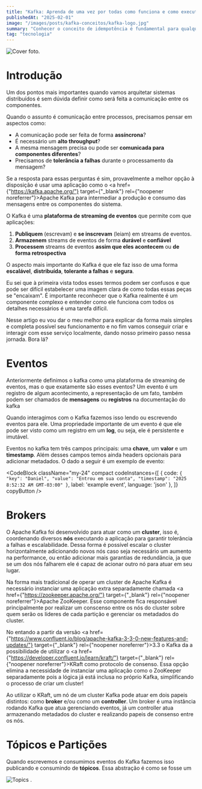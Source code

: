 ```yaml
---
title: "Kafka: Aprenda de uma vez por todas como funciona e como executar localmente"
publishedAt: "2025-02-01"
image: "/images/posts/kafka-conceitos/kafka-logo.jpg"
summary: "Conhecer o conceito de idempotência é fundamental para qualquer desenvolvedor, vamos explorar isso juntos?"
tag: "tecnologia"
---
```


![Cover foto.](/images/posts/kafka-conceitos/kafka-logo.jpg)

# Introdução

Um dos pontos mais importantes quando vamos arquitetar sistemas distribuídos é sem dúvida definir como será feita a comunicação entre os componentes. 

Quando o assunto é comunicação entre processos, precisamos pensar em aspectos como: 

- A comunicação pode ser feita de forma **assíncrona**?
- É necessário um **alto throughput**?
- A mesma mensagem precisa ou pode ser **comunicada para componentes diferentes**?
- Precisamos de **tolerância a falhas** durante o processamento da mensagem?

Se a resposta para essas perguntas é sim, provavelmente a melhor opção à disposição é usar uma aplicação como o <a href={"https://kafka.apache.org/"}  target={"_blank"} rel={"noopener noreferrer"}>Apache Kafka</a> para intermediar a produção e consumo das mensagens entre os componentes do sistema. 

O Kafka é uma **plataforma de streaming de eventos** que permite com que aplicações:

1. **Publiquem** (escrevam) e **se inscrevam** (leiam) em streams de eventos.
2. **Armazenem** streams de eventos de forma **durável** e **confiável**
3. **Processem** streams de eventos **assim que eles acontecem** ou **de forma retrospectiva**

O aspecto mais importante do Kafka é que ele faz isso de uma forma **escalável**, **distribuída**, **tolerante a falhas** e **segura**.

Eu sei que à primeira vista todos esses termos podem ser confusos e que pode ser difícil estabelecer uma imagem clara de como todas essas peças se "encaixam". É importante reconhecer que o Kafka realmente é um componente complexo e entender como ele funciona com todos os detalhes necessários é uma tarefa difícil. 

Nesse artigo eu vou dar o meu melhor para explicar da forma mais simples e completa possível seu funcionamento e no fim vamos conseguir criar e interagir com esse serviço localmente, dando nosso primeiro passo nessa jornada. Bora lá?

# Eventos

Anteriormente definimos o kafka como uma plataforma de streaming de eventos, mas o que exatamente são esses eventos? Um evento é um registro de algum acontecimento, a representação de um fato, também podem ser chamados de **mensagens** ou **registros** na documentação do kafka

Quando interagimos com o Kafka fazemos isso lendo ou escrevendo eventos para ele. Uma propriedade importante de um evento é que ele pode ser visto como um registro em um **log**, ou seja, ele é persistente e imutável.

Eventos no kafka tem três campos principais: uma **chave**, um **valor** e um **timestamp**. Além desses campos temos ainda headers opcionais para adicionar metadados. O dado a seguir é um exemplo de evento:

<CodeBlock className="my-24"
    compact
    codeInstances={[
        {
            code: `{
    "key": "Daniel",
    "value": "Entrou em sua conta",
    "timestamp": "2025 8:52:32 AM GMT-03:00"
}`,
            label: 'example event',
            language: 'json'
        },
    ]}
    copyButton
/>

# Brokers

O Apache Kafka foi desenvolvido para atuar como um **cluster**, isso é, coordenando diversos **nós** executando a aplicação para garantir tolerância a falhas e escalabilidade. Dessa forma é possível escalar o cluster horizontalmente adicionando novos nós caso seja necessário um aumento na performance, ou então adicionar mais garantias de redundância, ja que se um dos nós falharem ele é capaz de acionar outro nó para atuar em seu lugar.

Na forma mais tradicional de operar um cluster de Apache Kafka é necessário instanciar uma aplicação extra separadamente chamada <a href={"https://zookeeper.apache.org/"} target={"_blank"} rel={"noopener noreferrer"}>Apache ZooKeeper</a>. Esse componente fica responsável principalmente por realizar um conscenso entre os nós do cluster sobre quem serão os líderes de cada partição e gerenciar os metadados do cluster.

No entando a partir da versão <a href={"https://www.confluent.io/blog/apache-kafka-3-3-0-new-features-and-updates/"} target={"_blank"} rel={"noopener noreferrer"}>3.3</a> o Kafka da a possibilidade de utilizar o <a href={"https://developer.confluent.io/learn/kraft/"} target={"_blank"} rel={"noopener noreferrer"}>KRaft</a> como protocolo de consenso. Essa opção elimina a necessidade de instanciar uma aplicação como o ZooKeeper separadamente pois a lógica já está inclusa no próprio Kafka, simplificando o processo de criar um cluster!

Ao utilizar o KRaft, um nó de um cluster Kafka pode atuar em dois papeis distintos: como **broker** e/ou como um **controller**. Um broker é uma instância rodando Kafka que atua gerenciando eventos, já um controller atua armazenando metadados do cluster e realizando papeis de consenso entre os nós.

# Tópicos e Partições

Quando escrevemos e consumimos eventos do Kafka fazemos isso publicando e consumindo de **tópicos**. Essa abstração é como se fosse um  

![Topics .](/images/posts/kafka-conceitos/topicos.jpg)
